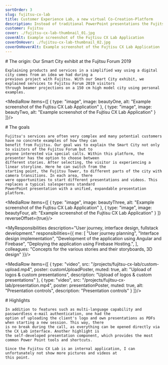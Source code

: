 ```yaml
---
sortOrder: 3
slug: fujitsu-cx-lab
title: Customer Experience Lab, a new virtual Co-Creation-Platform
description: Instead of traditional PowerPoint presentations the Fujitsu CX Lab enables its sales teams to present products and services in an innovative way through an animated digital city within an interactive web application. With currently 4 different stories in 2 languages, it offers an exciting experience for customers.
customer: Fujitsu
cover: ./fujitsu-cx-lab-thumbnail_01.jpg
coverAlt: Example screenshot of the Fujtisu CX Lab Application
coverOnHover: ./fujitsu-cx-lab-thumbnail_02.jpg
coverOnHoverAlt: Example screenshot of the Fujtisu CX Lab Application
---
```



<VideoPlayer client:visible src="/projects/fujitsu-cx-lab/teaser.mp4" poster={teaserPoster}
             alt="Example Transition"/>

<Prose additionalClasses="max-w-prose mx-auto">
    # The origin: Our Smart City exhibit at the Fujitsu Forum 2019

    Explaining products and services in a simplified way using a digital city comes from an idea we had during a
    previous project with Fujitsu. With our Smart City exhibit, we explained services to Fujitsu Forum 2019 visitors
    through beamer projections on a 150 cm high model city using personal examples.
</Prose>

<MediaRow items={[
    {
        type: "image",
        image: beautyOne,
        alt: "Example screenshot of the Fujtisu CX Lab Application"
    },
    {
        type: "image",
        image: beautyTwo,
        alt: "Example screenshot of the Fujtisu CX Lab Application"
    }
]}/>

<Prose additionalClasses="max-w-prose mx-auto">
    # The goals

    Fujitsu's services are often very complex and many potential customers have no concrete examples of how they can
    benefit from Fujitsu. Our goal was to explain the Smart City not only to visitors of the Fujitsu Forum but to
    anyone interested via special calls. Within this platform, the presenter has the option to choose between
    different stories. After selecting, the visitor is experiencing a linear storyline. Here he can switch from the
    starting point, the Fujitsu Tower, to different parts of the city with camera transitions. In each area, there
    were opportunities to start different presentations and videos. This replaces a typical salespersons standard
    PowerPoint presentation with a unified, expandable presentation platform.
</Prose>

<MediaRow items={[
    {
        type: "image",
        image: beautyThree,
        alt: "Example screenshot of the Fujtisu CX Lab Application"
    },
    {
        type: "image",
        image: beautyFour,
        alt: "Example screenshot of the Fujtisu CX Lab Application"
    }
]} reverseOffset={true}/>

<MyResponsibilities description="User journey, interface design, fullstack development."
                    responsibilities={{
                        me: [
                            "User journey planning",
                            "Interface design implementation",
                            "Development of the application using Angular and Firebase",
                            "Deploying the application using Firebase Hosting.",
                        ],
                        colleagues: "Concepts for the various stories and their storyboards, 3D design"
                    }}/>

<MediaRow items={[
    {
        type: "video",
        src: "/projects/fujitsu-cx-lab/custom-upload.mp4",
        poster: customUploadPoster,
        muted: true,
        alt: "Upload of logos & custom presentations",
        description: "Upload of logos & custom presentations"
    },
    {
        type: "video",
        src: "/projects/fujitsu-cx-lab/presentation.mp4",
        poster: presentationPoster,
        muted: true,
        alt: "Presentation controls",
        description: "Presentation controls"
    }
]}/>

<Prose additionalClasses="max-w-prose mx-auto">
    # Highlights

    In addition to features such as multi-language capability and passwordless e-mail authentication, one had the
    option of uploading the client's logo and own presentations as PDFs when starting a new session. This way, there
    is no break during the call, as everything can be opened directly via the CX Lab interface. Another highlight is
    the self-developed presentation component, which provides the most common Power Point tools and shortcuts.

    Since the Fujitsu CX Lab is an internal application, I can unfortunately not show more pictures and videos at
    this point.
</Prose>